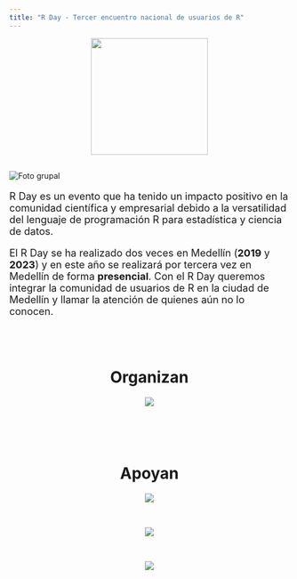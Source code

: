 ```yaml
---
title: "R Day - Tercer encuentro nacional de usuarios de R"
---
```


<center>
<img border="0" src="imagenes/Hexalogo.png" width="210" height="210">
</center>

<h2> </h2>

<img src="imagenes/foto_grupal_2019_2023.png" alt="Foto grupal">

<font size="4">
<p align="justify">R Day es un evento que ha tenido un impacto positivo en la comunidad científica y empresarial debido a la versatilidad del lenguaje de programación R para estadística y ciencia de datos. 

El R Day se ha realizado dos veces en Medellín (**2019** y **2023**) y en este año se realizará por tercera vez en Medellín de forma **presencial**. Con el R Day queremos integrar la comunidad de usuarios de R en la ciudad de Medellín y llamar la atención de quienes aún no lo conocen.</p>

</font>

<br/>
<br/>

<center>

<h1> Organizan </h1>

<img src="imagenes/auxiliar.png" 
     style="max-width: 80%;" />
     
<br>
<br>
<br>
     
<h1> Apoyan </h1>

<img src="imagenes/tu_logo_aqui_1.png" 
     style="max-width: 50%;" />
     
<br>
     
<img src="imagenes/tu_logo_aqui_2.png" 
     style="max-width: 40%;" />
     
<br>

<img src="imagenes/tu_logo_aqui_3.png" 
     style="max-width: 40%;" />
     
</center>

